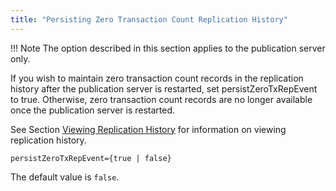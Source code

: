 ```yaml
---
title: "Persisting Zero Transaction Count Replication History"
---
```


<div id="persisting_zero_txn_replication_hist" class="registered_link"></div>

!!! Note
    The option described in this section applies to the publication server only.

If you wish to maintain zero transaction count records in the replication history after the publication server is restarted, set persistZeroTxRepEvent to true. Otherwise, zero transaction count records are no longer available once the publication server is restarted.

See Section [Viewing Replication History](../../../07_common_operations/04_view_replication_history/#view_replication_history) for information on viewing replication history.

`persistZeroTxRepEvent={true | false}`

The default value is `false`.
